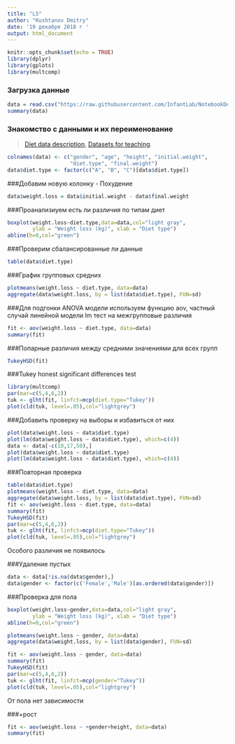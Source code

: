 ```yaml
---
title: "L5"
author: "Kushtanov Dmitry"
date: '19 декабря 2018 г '
output: html_document
---
```


```r
knitr::opts_chunk$set(echo = TRUE)
library(dplyr)
library(gplots)
library(multcomp)
```

### Загрузка данные
```r
data = read.csv("https://raw.githubusercontent.com/InfantLab/NotebookDemos/master/diet.csv",row.names=1)
summary(data)
```

### Знакомство с данными и их переименование
>[Diet data description](https://www.sheffield.ac.uk/polopoly_fs/1.547015!/file/Diet_data_description.docx), [Datasets for teaching](https://www.sheffield.ac.uk/mash/data).

```r
colnames(data) <- c("gender", "age", "height", "initial.weight", 
                    "diet.type", "final.weight")
data$diet.type <- factor(c("A", "B", "C")[data$diet.type])
```

###Добавим новую колонку - Похудение
```r
data$weight.loss = data$initial.weight - data$final.weight
```

###Проанализиуем есть ли различия по типам диет
```r
boxplot(weight.loss~diet.type,data=data,col="light gray",
        ylab = "Weight loss (kg)", xlab = "Diet type")
abline(h=0,col="green")
```

###Проверим сбалансированные ли данные
```r
table(data$diet.type)
```

###График групповых средних
```r
plotmeans(weight.loss ~ diet.type, data=data)
aggregate(data$weight.loss, by = list(data$diet.type), FUN=sd)
```

###Для подгонки ANOVA модели используем функцию aov, частный случай линейной модели lm тест на межгрупповые различия
```r
fit <- aov(weight.loss ~ diet.type, data=data)
summary(fit)
```

###Попарные различия между средними значениями для всех групп
```r
TukeyHSD(fit)
```

###Tukey honest significant differences test
```r
library(multcomp)
par(mar=c(5,4,6,2))
tuk <- glht(fit, linfct=mcp(diet.type="Tukey"))
plot(cld(tuk, level=.05),col="lightgrey")
```

###Добавить проверку на выборы и избавиться от них
```r
plot(data$weight.loss ~ data$diet.type)
plot(lm(data$weight.loss ~ data$diet.type), which=c(4))
data <- data[-c(10,17,50),]
plot(data$weight.loss ~ data$diet.type)
plot(lm(data$weight.loss ~ data$diet.type), which=c(4))
```

###Повторная проверка
```r
table(data$diet.type)
plotmeans(weight.loss ~ diet.type, data=data)
aggregate(data$weight.loss, by = list(data$diet.type), FUN=sd)
fit <- aov(weight.loss ~ diet.type, data=data)
summary(fit)
TukeyHSD(fit)
par(mar=c(5,4,6,2))
tuk <- glht(fit, linfct=mcp(diet.type="Tukey"))
plot(cld(tuk, level=.05),col="lightgrey")
```
Особого различия не появилось

###Удаление пустых
```r
data <- data[!is.na(data$gender),]
data$gender <- factor(c('Female','Male')[as.ordered(data$gender)])
```

###Проверка для пола
```r
boxplot(weight.loss~gender,data=data,col="light gray",
        ylab = "Weight loss (kg)", xlab = "Diet type")
abline(h=0,col="green")
```
```r
plotmeans(weight.loss ~ gender, data=data)
aggregate(data$weight.loss, by = list(data$gender), FUN=sd)
```

```r
fit <- aov(weight.loss ~ gender, data=data)
summary(fit)
TukeyHSD(fit)
par(mar=c(5,4,6,2))
tuk <- glht(fit, linfct=mcp(gender="Tukey"))
plot(cld(tuk, level=.05),col="lightgrey")
```
От пола нет зависимости

###+рост
```r
fit <- aov(weight.loss ~ +gender+height, data=data)
summary(fit)
```